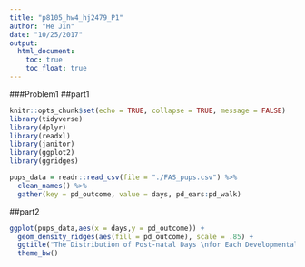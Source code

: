 ```yaml
---
title: "p8105_hw4_hj2479_P1"
author: "He Jin"
date: "10/25/2017"
output:
  html_document: 
    toc: true
    toc_float: true
---
```

###Problem1
##part1

```r
knitr::opts_chunk$set(echo = TRUE, collapse = TRUE, message = FALSE)
library(tidyverse)
library(dplyr)
library(readxl)
library(janitor)
library(ggplot2)
library(ggridges)
```
```r
pups_data = readr::read_csv(file = "./FAS_pups.csv") %>% 
  clean_names() %>% 
  gather(key = pd_outcome, value = days, pd_ears:pd_walk)
```

##part2
```r
ggplot(pups_data,aes(x = days,y = pd_outcome)) + 
  geom_density_ridges(aes(fill = pd_outcome), scale = .85) + 
  ggtitle("The Distribution of Post-natal Days \nfor Each Developmental Landmark") +
  theme_bw() 
```



